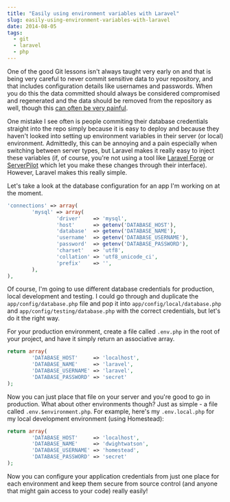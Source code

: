 ```yaml
---
title: "Easily using environment variables with Laravel"
slug: easily-using-environment-variables-with-laravel
date: 2014-08-05
tags:
  - git
  - laravel
  - php
---
```


One of the good Git lessons isn't always taught very early on and that is being very careful to never commit sensitive data to your repository, and that includes configuration details like usernames and passwords. When you do this the data committed should always be considered compromised and regenerated and the data should be removed from the repository as well, though this [can often be very painful](https://help.github.com/articles/remove-sensitive-data).

One mistake I see often is people commiting their database credentials straight into the repo simply because it is easy to deploy and because they haven't looked into setting up environment variables in their server (or local) environment. Admittedly, this can be annoying and a pain especially when switching between server types, but Laravel makes it really easy to inject these variables (if, of course, you're not using a tool like [Laravel Forge](https://forge.laravel.com/) or [ServerPilot](https://serverpilot.io/) which let you make these changes through their interface). However, Laravel makes this really simple.

Let's take a look at the database configuration for an app I'm working on at the moment.

```php
'connections' => array(
		'mysql' => array(
				'driver'    => 'mysql',
				'host'      => getenv('DATABASE_HOST'),
				'database'  => getenv('DATABASE_NAME'),
				'username'  => getenv('DATABASE_USERNAME'),
				'password'  => getenv('DATABASE_PASSWORD'),
				'charset'   => 'utf8',
				'collation' => 'utf8_unicode_ci',
				'prefix'    => '',
		),
),
```

Of course, I'm going to use different database credentials for production, local development and testing. I could go through and duplicate the `app/config/database.php` file and pop it into `app/config/local/database.php` and `app/config/testing/database.php` with the correct credentials, but let's do it the right way.

For your production environment, create a file called `.env.php` in the root of your project, and have it simply return an associative array.

```php
return array(
		'DATABASE_HOST'     => 'localhost',
		'DATABASE_NAME'     => 'laravel',
		'DATABASE_USERNAME' => 'laravel',
		'DATABASE_PASSWORD' => 'secret'
);
```

Now you can just place that file on your server and you're good to go in production. What about other environments though? Just as simple - a file called `.env.$environment.php`. For example, here's my `.env.local.php` for my local development environment (using Homestead):

```php
return array(
		'DATABASE_HOST'     => 'localhost',
		'DATABASE_NAME'     => 'dwightwatson',
		'DATABASE_USERNAME' => 'homestead',
		'DATABASE_PASSWORD' => 'secret'
);
```

Now you can configure your application credentials from just one place for each environment and keep them secure from source control (and anyone that might gain access to your code) really easily!
